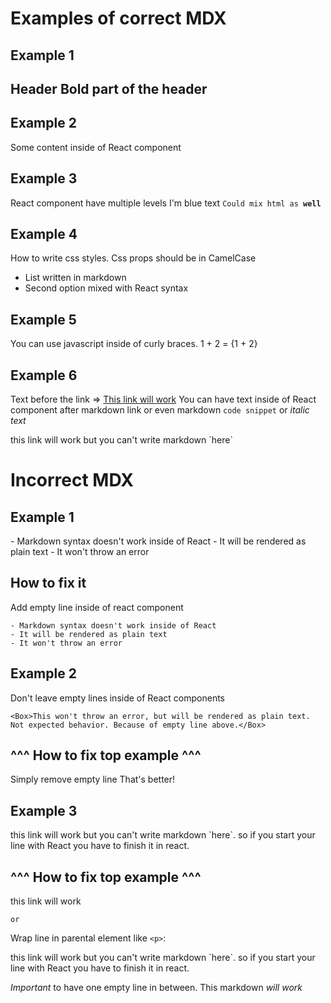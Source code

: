 
# Examples of correct MDX

## Example 1

## Header <b>Bold part of the header</b>

## Example 2

<Box color="green">Some content inside of React component</Box>

## Example 3

<Box backgroundColor="green">
    React component have multiple levels
    <Box color="blue">
        I'm blue text
    </Box>
    <Box>
        <code>Could mix html as <b>well</b></code>
    </Box>
</Box>

## Example 4

<div style={{ color: 'green', fontWeight: 'bold' }}>
    How to write css styles. Css props should be in CamelCase
</div>

- List written in markdown
- Second option mixed with React <Box display="inline" color="green">syntax</Box>

## Example 5

<Box>
    You can use javascript inside of curly braces.
    1 + 2 = {1 + 2}
</Box>

## Example 6

Text before the link => [This link will work](google.com) <Box display="inline" color="green">You can have text inside of React component after markdown link</Box> or even markdown `code snippet` or *italic text*

<Link href={"https://google.com"}><Box color="red" display="inline">this link will work</Box></Link> but you can't write markdown `here` 

# Incorrect MDX

## Example 1

<Box>
    - Markdown syntax doesn't work inside of React
    - It will be rendered as plain text
    - It won't throw an error
</Box>

## How to fix it

Add empty line inside of react component

<Box>

    - Markdown syntax doesn't work inside of React
    - It will be rendered as plain text
    - It won't throw an error
    
</Box>


## Example 2

<Box>
    Don't leave empty lines inside of React components

    <Box>This won't throw an error, but will be rendered as plain text. Not expected behavior. Because of empty line above.</Box>
</Box>

## ^^^ How to fix top example ^^^

<Box>
    Simply remove empty line
    <Box>That's better!</Box>
</Box>

## Example 3

<Link href={"https://google.com"}>this link will work</Link> but you can't write markdown `here`. so if you start your line with React you have to finish it in react.

## ^^^ How to fix top example ^^^

<Link href={"https://google.com"}>this link will work</Link>

`or`

Wrap line in parental element like `<p>`:

<p><Link href={"https://google.com"}>this link will work</Link> but you can't write markdown `here`. so if you start your line with React you have to finish it in react.</p>

_Important_ to have one empty line in between. This markdown *will work*